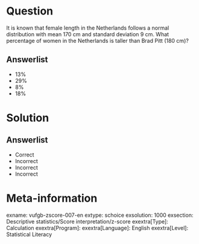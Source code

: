 Question
========

It is known that female length in the Netherlands follows a normal distribution with mean 170 cm and standard deviation 9 cm. What percentage of women in the Netherlands is taller than Brad Pitt (180 cm)?

Answerlist
----------
* 13% 
* 29%
* 8%
* 18%

Solution
========

Answerlist
----------
* Correct
* Incorrect
* Incorrect
* Incorrect

Meta-information
================
exname: vufgb-zscore-007-en
extype: schoice
exsolution: 1000
exsection: Descriptive statistics/Score interpretation/z-score
exextra[Type]: Calculation
exextra[Program]: 
exextra[Language]: English
exextra[Level]: Statistical Literacy